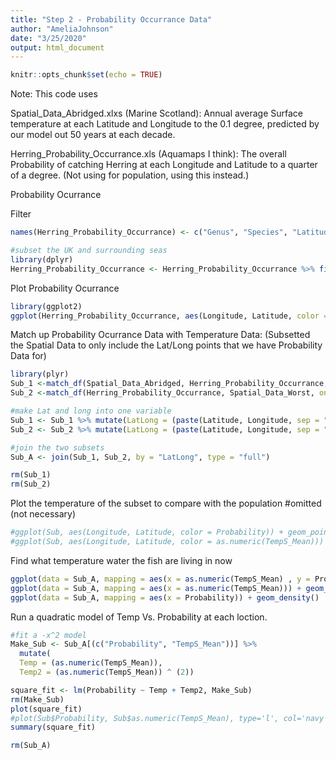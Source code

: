 ```yaml
---
title: "Step 2 - Probability Occurrance Data"
author: "AmeliaJohnson"
date: "3/25/2020"
output: html_document
---
```


```r
knitr::opts_chunk$set(echo = TRUE)
```

Note: This code uses

Spatial_Data_Abridged.xlxs (Marine Scotland): Annual average Surface temperature at each Latitude and Longitude to the 0.1 degree, predicted by our model out 50 years at each decade. 

Herring_Probability_Occurrance.xls (Aquamaps I think): The overall Probability of catching Herring at each Longitude and Latitude to a quarter of a degree. (Not using for population, using this instead.)

Probability Ocurrance

Filter
```r
names(Herring_Probability_Occurrance) <- c("Genus", "Species", "Latitude", "Longitude", "C_Square_Code", "Probability")

#subset the UK and surrounding seas
library(dplyr)
Herring_Probability_Occurrance <- Herring_Probability_Occurrance %>% filter(Longitude < 10) %>% filter(Longitude > -15) %>% filter(Latitude < 70) %>% filter(Latitude > 42)
```


Plot Probability Ocurrance
```r
library(ggplot2)
ggplot(Herring_Probability_Occurrance, aes(Longitude, Latitude, color = Probability)) + geom_point()
```

Match up Probability Ocurrance Data with Temperature Data:
(Subsetted the Spatial Data to only include the Lat/Long points that we have Probability Data for)

```r
library(plyr)
Sub_1 <-match_df(Spatial_Data_Abridged, Herring_Probability_Occurrance, on = c("Latitude", "Longitude"))
Sub_2 <-match_df(Herring_Probability_Occurrance, Spatial_Data_Worst, on = c("Latitude", "Longitude"))

#make Lat and long into one variable
Sub_1 <- Sub_1 %>% mutate(LatLong = (paste(Latitude, Longitude, sep = ", ")))
Sub_2 <- Sub_2 %>% mutate(LatLong = (paste(Latitude, Longitude, sep = ", ")))

#join the two subsets
Sub_A <- join(Sub_1, Sub_2, by = "LatLong", type = "full")

rm(Sub_1)
rm(Sub_2)

```


Plot the temperature of the subset to compare with the population
#omitted (not necessary)
```r
#ggplot(Sub, aes(Longitude, Latitude, color = Probability)) + geom_point()
#ggplot(Sub, aes(Longitude, Latitude, color = as.numeric(TempS_Mean))) + geom_point()
```


Find what temperature water the fish are living in now
```r
ggplot(data = Sub_A, mapping = aes(x = as.numeric(TempS_Mean) , y = Probability)) + geom_point() + geom_smooth()
ggplot(data = Sub_A, mapping = aes(x = as.numeric(TempS_Mean))) + geom_density()
ggplot(data = Sub_A, mapping = aes(x = Probability)) + geom_density()

```

Run a quadratic model of Temp Vs. Probability at each loction.
```r
#fit a -x^2 model
Make_Sub <- Sub_A[(c("Probability", "TempS_Mean"))] %>%
  mutate(
  Temp = (as.numeric(TempS_Mean)), 
  Temp2 = (as.numeric(TempS_Mean)) ^ (2))

square_fit <- lm(Probability ~ Temp + Temp2, Make_Sub)
rm(Make_Sub)
plot(square_fit)
#plot(Sub$Probability, Sub$as.numeric(TempS_Mean), type='l', col='navy', main='Nonlinear relationship', lwd=3)
summary(square_fit)

```

```r
rm(Sub_A)
```

